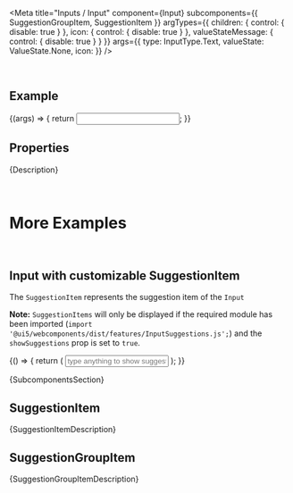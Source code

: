 
<Meta
  title="Inputs / Input"
  component={Input}
  subcomponents={{ SuggestionGroupItem, SuggestionItem }}
  argTypes={{
    children: { control: { disable: true } },
    icon: { control: { disable: true } },
    valueStateMessage: { control: { disable: true } }
  }}
  args={{
    type: InputType.Text,
    valueState: ValueState.None,
    icon: <Icon name="employee" />
  }}
/>

<DocsHeader />

<br />

## Example

<Canvas>
  <Story name="Default">
    {(args) => {
      return <Input {...args} />;
    }}
  </Story>
</Canvas>

## Properties

<ArgsTableWithNote story="." />

<Markdown>{Description}</Markdown>

<DomRefTable rows={InputDomRef} />

<br />

# More Examples

<br />

## Input with customizable SuggestionItem

The `SuggestionItem` represents the suggestion item of the `Input`

**Note:** `SuggestionItems` will only be displayed if the required module has been imported (`import '@ui5/webcomponents/dist/features/InputSuggestions.js';`)
and the `showSuggestions` prop is set to `true`.

<Canvas>
  <Story name="with SuggestionItem">
    {() => {
      return (
        <Input showSuggestions placeholder="type anything to show suggestions" style={{ width: '400px' }}>
          <SuggestionGroupItem text="A Group" />
          <SuggestionItem icon="globe" text="United States" additionalText={'USA'} description={'My Description'} />
          <SuggestionItem icon="globe" text="Bulgaria" iconEnd />
          <SuggestionGroupItem text="Another Group Items" />
          <SuggestionItem icon="globe" text="Argentina" />
          <SuggestionItem icon="globe" text="Germany" />
          <SuggestionItem icon="globe" text="Iceland" />
          <SuggestionItem icon="globe" text="Moldova" />
        </Input>
      );
    }}
  </Story>
</Canvas>

<ArgsTableWithNote of={SuggestionItem} story="with SuggestionItem" />

<Markdown>{SubcomponentsSection}</Markdown>

## SuggestionItem

<Markdown>{SuggestionItemDescription}</Markdown>

## SuggestionGroupItem

<Markdown>{SuggestionGroupItemDescription}</Markdown>

<Footer />
